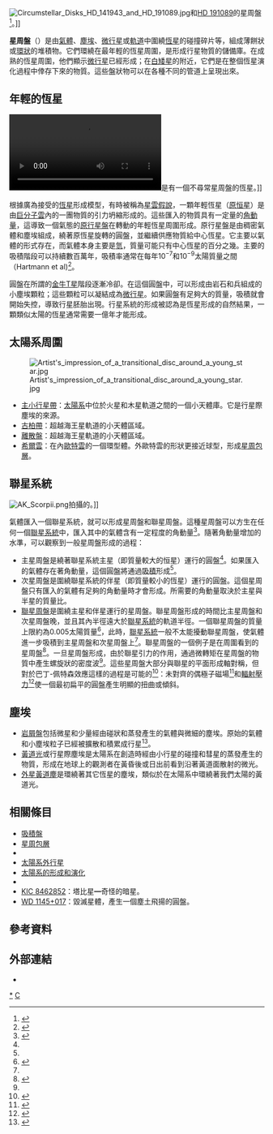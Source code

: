 {{not|星云|原行星盘}}
[[File:Circumstellar_Disks_HD_141943_and_HD_191089.jpg|thumb]]和[[HD_191089|HD 191089]]的星周盤<ref>{{cite news|title=Circumstellar Disks HD 141943 and HD 191089|url=http://www.spacetelescope.org/images/opo1416a/|access-date=29 April 2014|newspaper=ESA/Hubble images|archive-date=2018-08-16|archive-url=https://web.archive.org/web/20180816212819/http://www.spacetelescope.org/images/opo1416a/|dead-url=no}}</ref>。]]

'''星周盤'''（{{lang-en|Circumstellar disk}}）是由[[氣體|氣體]]、[[宇宙塵|塵埃]]、[[微行星|微行星]]或[[軌道|軌道]]中圍繞[[恆星|恆星]]的碰撞碎片等，組成薄餅狀或[[環面|環狀]]的堆積物。它們環繞在最年輕的恆星周圍，是形成行星物質的儲備庫。在成熟的恆星周圍，他們顯示[[微行星|微行星]]已經形成；在[[白矮星|白矮星]]的附近，它們是在整個恆星演化過程中倖存下來的物質。這些盤狀物可以在各種不同的管道上呈現出來。

== 年輕的恆星 ==
[[File:A_Stars_Spiral.ogv|thumb]]是有一個不尋常星周盤的恆星。]]

{{main|原行星盤}}
根據廣為接受的[[恆星|恆星]]形成模型，有時被稱為[[星雲假說|星雲假說]]，一顆年輕恆星（[[原恒星|原恒星]]）是由[[分子雲|巨分子雲]]內的一團物質的引力坍縮形成的。這些匯入的物質具有一定量的[[角動量|角動量]]，這導致一個氣態的[[原行星盤|原行星盤]]在轉動的年輕恆星周圍形成。原行星盤是由稠密氣體和塵埃組成，繞著原恆星旋轉的圓盤，並繼續供應物質給中心恆星。它主要以氣體的形式存在，而氣體本身主要是[[氫|氫]]，質量可能只有中心恆星的百分之幾。主要的吸積階段可以持續數百萬年，吸積率通常在每年10<sup>−7</sup>和10<sup>−9</sup>太陽質量之間（Hartmann et al)<ref>{{Cite journal|last=Hartmann|first=L|last2=Calvet|first2=N|last3=Gullbring|first3=E|last4=D’Alessio|first4=P|date=1998|title=Accretion and the Evolution of T Tauri Disks|journal=The Astrophysical Journal |volume=495 |pages=385–400|doi= 10.1086/305277|bibcode = 1998ApJ...495..385H |doi-access=free}}</ref>。

圓盤在所謂的[[金牛T星|金牛T星]]階段逐漸冷卻。在這個圓盤中，可以形成由岩石和兵組成的小塵埃顆粒；這些顆粒可以凝結成為[[微行星|微行星]]。如果圓盤有足夠大的質量，吸積就會開始失控，導致行星胚胎出現。行星系統的形成被認為是恆星形成的自然結果，一顆類似太陽的恆星通常需要一億年才能形成。

== 太陽系周圍 ==
[[File:Artist's_impression_of_a_transitional_disc_around_a_young_star.jpg|thumb]]

* [[主小行星帶|主小行星帶]]：[[太陽系|太陽系]]中位於火星和木星軌道之間的一個小天體庫。它是行星際塵埃的來源。
* [[古柏帶|古柏帶]]：超越海王星軌道的小天體區域。
* [[離散盤|離散盤]]：超越海王星軌道的小天體區域。
* [[內奧爾特雲|希爾雲]]：在內[[歐特雲|歐特雲]]的一個環型體。外歐特雲的形狀更接近球型，形成[[星周包層|星周包層]]。

== 聯星系統 ==
[[File:AK_Scorpii.png|thumb]]拍攝的。]]

氣體匯入一個聯星系統，就可以形成星周盤和聯星周盤。這種星周盤可以方生在任何一個[[聯星系統|聯星系統]]中，匯入其中的氣體含有一定程度的角動量<ref name=":0">{{Cite journal|last=Bate|first=M|last2=Bonnell|first2=A|date=1997|title=Accretion during binary star formation - II. Gaseous accretion and disc formation|journal=MNRAS |volume=285 |pages=33–48|doi= 10.1093/mnras/285.1.33|bibcode = 1997MNRAS.285...33B |doi-access=free}}</ref>。隨著角動量增加的水準，可以觀察到一般星周盤形成的過程： 
* 主星周盤是繞著聯星系統主星（即質量較大的恒星）運行的圓盤<ref name=":0" />。如果匯入的氣體存在著角動量，這個圓盤將通過[[吸積|吸積]]形成<ref name=":0" />。
* 次星周盤是圍繞聯星系統的伴星（即質量較小的恆星）運行的圓盤。這個星周盤只有匯入的氣體有足夠的角動量時才會形成。所需要的角動量取決於主星與半星的質量比。
* [[環聯星運轉行星|聯星周盤]]是圍繞主星和伴星運行的星周盤。聯星周盤形成的時間比主星周盤和次星周盤晚，並且其內半徑遠大於[[聯星系統|聯星系統]]的軌道半徑。一個聯星周盤的質量上限約為0.005太陽質量<ref name=":1">{{Cite journal|last=Larwood|first=J.D.|last2=Papaloizou|first2=J.C.B.|date=1997|title=The hydrodynamical response of a tilted circumbinary disc: linear theory and non-linear numerical simulations|journal=MNRAS |volume=285 |issue=2 |pages=288 |arxiv=astro-ph/9609145|doi= 10.1093/mnras/285.2.288|bibcode = 1997MNRAS.285..288L }}</ref>，此時，[[聯星系統|聯星系統]]一般不太能擾動聯星周盤，使氣體進一步吸積到主星周盤和次星周盤上<ref name=":0" />。聯星周盤的一個例子是在{{link-en|金牛座GG|GG Tauri}}周圍看到的星周盤<ref>{{Cite journal|author1=C. Roddier |author2=F. Roddier |author3=M. J. Northcott |author4=J. E. Graves |author5=K. Jim |date=1996|title=Adaptive optics imaging of GG Tauri: Optical detection of the circumbinary ring|journal=The Astrophysical Journal |volume=463 |pages=326–335|doi= 10.1086/177245|bibcode = 1996ApJ...463..326R }}</ref>。一旦星周盤形成，由於聯星引力的作用，通過微轉矩在星周盤的物質中產生螺旋狀的密度波<ref name=":0" />。這些星周盤大部分與聯星的平面形成軸對稱，但對於巴丁-佩特森效應這樣的過程是可能的<ref>{{Cite journal|author1=J. M. Bardeen |author2=J. A. Petterson |date=1975|title=The Lense-Thirring effect and accretion discs around Kerr black holes|journal=The Astrophysical Journal Letters |volume=195 |pages=L65-L67|doi= 10.1086/181711|bibcode = 1975ApJ...195L..65B }}</ref>：未對齊的偶極子磁場<ref>{{Cite journal|author1=C. Terquem |author2=J. C. B. Papaloizou |date=2000|title=The response of an accretion disc to an inclined dipole with application to AA Tau|journal=Astronomy and Astrophysics|arxiv=astro-ph/0006113|bibcode=2000A&A...360.1031T}}</ref>和[[輻射壓|輻射壓力]]<ref>{{Cite journal|last=J. E. Pringle|date=1996|title=Self-induced warping of accretion discs|journal=MNRAS |volume=281 |pages=357–361|doi= 10.1093/mnras/281.1.357|bibcode = 1996MNRAS.281..357P |doi-access=free}}</ref>使一個最初扁平的圓盤產生明顯的扭曲或傾斜。

== 塵埃 ==
* [[岩屑盤|岩屑盤]]包括微星和少量經由碰狀和蒸發產生的氣體與微細的塵埃。原始的氣體和小塵埃粒子已經被擴散和積累成行星<ref>{{cite book 
 | first=Hubert | last=Klahr
 | coauthors=Brandner, Wolfgang | year=2006
 | title=Planet Formation | url=https://archive.org/details/planetformation00wbra | pages=[https://archive.org/details/planetformation00wbra/page/n42 25]
 | publisher=Cambridge University Press
 | isbn=0521860156 }}</ref>。
* [[黃道光|黃道光]]或行星際塵埃是太陽系在創造時經由小行星的碰撞和彗星的蒸發產生的物質，形成在地球上的觀測者在黃昏後或日出前看到沿著黃道面散射的微光。
* [[外星黃道塵|外星黃道塵]]是環繞著其它恆星的塵埃，類似於在太陽系中環繞著我們太陽的黃道光。

== 相關條目 ==
{{div col|colwidth=30em}}
* [[吸積盤|吸積盤]]
* [[星周包層|星周包層]]
* {{link-en|被破壞的行星|Disrupted planet}}
* [[太陽系外行星|太陽系外行星]]
* [[太陽系的形成和演化|太陽系的形成和演化]]
* {{link-en|彼得潘盤|Peter Pan disk}}
* [[KIC_8462852|KIC 8462852]]：塔比星━奇怪的暗星。
* [[WD_1145+017|WD 1145+017]]：毀滅星體，產生一個塵土飛揚的圓盤。
{{div col end}}

== 參考資料 ==
<references />

== 外部連結 ==
* {{cite web | last = McCabe | first = Caer | date = May 30, 2007 | url = http://www.circumstellardisks.org/ | title = Catalog of Resolved Circumstellar Disks | publisher = NASA JPL | accessdate = 2007-07-17 | archive-date = 2016-06-12 | archive-url = https://web.archive.org/web/20160612195219/http://www.circumstellardisks.org/ | dead-url = yes }}

{{星環}}

[[Category:星周盤|*]]
[[Category:星雲|C]]